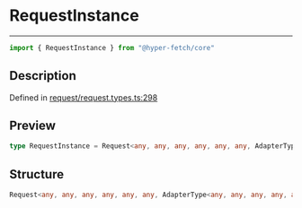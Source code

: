 

# RequestInstance

<div class="api-docs__separator" data-reactroot="">

---

</div><div class="api-docs__import" data-reactroot="">

```ts
import { RequestInstance } from "@hyper-fetch/core"
```

</div><div class="api-docs__section">

## Description

</div><div class="api-docs__description"><span class="api-docs__do-not-parse">



</span></div><p class="api-docs__definition">

Defined in [request/request.types.ts:298](https://github.com/BetterTyped/hyper-fetch/blob/cc329b91/packages/core/src/request/request.types.ts#L298)

</p><div class="api-docs__section">

## Preview

</div><div class="api-docs__preview type single">

```ts
type RequestInstance = Request<any, any, any, any, any, any, AdapterType<any, any, any, any, any>, any, any, any>;
```

</div><div class="api-docs__section">

## Structure

</div><div class="api-docs__returns">

```ts
Request<any, any, any, any, any, any, AdapterType<any, any, any, any, any>, any, any, any>
```

</div>